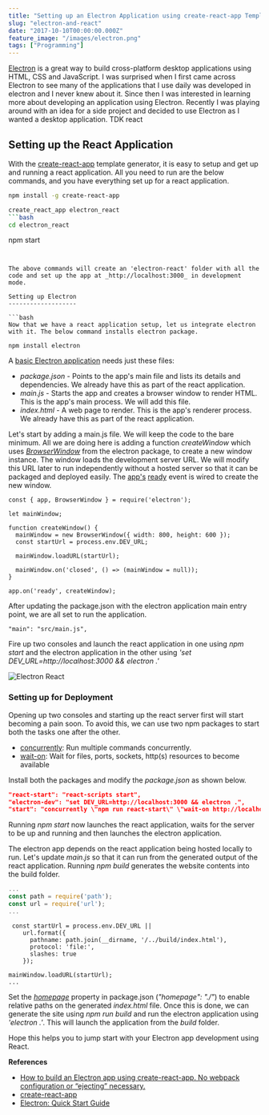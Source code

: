 ```yaml
---
title: "Setting up an Electron Application using create-react-app Template"
slug: "electron-and-react"
date: "2017-10-10T00:00:00.000Z"
feature_image: "/images/electron.png"
tags: ["Programming"]
---
```


[Electron](https://electron.atom.io/) is a great way to build cross-platform desktop applications using HTML, CSS and JavaScript. I was surprised when I first came across Electron to see many of the applications that I use daily was developed in electron and I never knew about it. Since then I was interested in learning more about developing an application using Electron. Recently I was playing around with an idea for a side project and decided to use Electron as I wanted a desktop application. TDK react

Setting up the React Application
--------------------------------

With the [create-react-app](https://github.com/facebookincubator/create-react-app) template generator, it is easy to setup and get up and running a react application. All you need to run are the below commands, and you have everything set up for a react application.

```bash
npm install -g create-react-app
```
    
```bash
create_react_app electron_react
```bash
cd electron_react
```
npm start
```
    

The above commands will create an 'electron-react' folder with all the code and set up the app at _http://localhost:3000_ in development mode.

Setting up Electron
-------------------

```bash
Now that we have a react application setup, let us integrate electron with it. The below command installs electron package.
```

    npm install electron
    

A [basic Electron application](https://github.com/electron/electron-quick-start) needs just these files:

*   _package.json_ - Points to the app's main file and lists its details and dependencies. We already have this as part of the react application.
*   _main.js_ - Starts the app and creates a browser window to render HTML. This is the app's main process. We will add this file.
*   _index.html_ - A web page to render. This is the app's renderer process. We already have this as part of the react application.

Let's start by adding a main.js file. We will keep the code to the bare minimum. All we are doing here is adding a function _createWindow_ which uses _[BrowserWindow](https://electron.atom.io/docs/api/browser-window/)_ from the electron package, to create a new window instance. The window loads the development server URL. We will modify this URL later to run independently without a hosted server so that it can be packaged and deployed easily. The [app's](https://electron.atom.io/docs/api/app/) [ready](https://electron.atom.io/docs/api/app/#event-ready) event is wired to create the new window.

    const { app, BrowserWindow } = require('electron');
    
    let mainWindow;
    
    function createWindow() {
      mainWindow = new BrowserWindow({ width: 800, height: 600 });
      const startUrl = process.env.DEV_URL;
    
      mainWindow.loadURL(startUrl);
    
      mainWindow.on('closed', () => (mainWindow = null));
    }
    
    app.on('ready', createWindow);
    

After updating the package.json with the electron application main entry point, we are all set to run the application.

    "main": "src/main.js",
    

Fire up two consoles and launch the react application in one using _npm start_ and the electron application in the other using _'set DEV\_URL=http://localhost:3000 && electron .'_

![Electron React](/images/electron_react.png)

### Setting up for Deployment

Opening up two consoles and starting up the react server first will start becoming a pain soon. To avoid this, we can use two npm packages to start both the tasks one after the other.

*   [concurrently](https://www.npmjs.com/package/concurrently): Run multiple commands concurrently.
*   [wait-on](https://www.npmjs.com/package/wait-on): Wait for files, ports, sockets, http(s) resources to become available

Install both the packages and modify the _package.json_ as shown below.

```json
"react-start": "react-scripts start",
"electron-dev": "set DEV_URL=http://localhost:3000 && electron .",
"start": "concurrently \"npm run react-start\" \"wait-on http://localhost:3000/ && npm run electron-dev\""
```
    

Running _npm start_ now launches the react application, waits for the server to be up and running and then launches the electron application.

The electron app depends on the react application being hosted locally to run. Let's update _main.js_ so that it can run from the generated output of the react application. Running _npm build_ generates the website contents into the build folder.

```javascript
...
const path = require('path');
const url = require('url');
...
```
     const startUrl = process.env.DEV_URL ||
        url.format({
          pathname: path.join(__dirname, '/../build/index.html'),
          protocol: 'file:',
          slashes: true
        });
```text
mainWindow.loadURL(startUrl);
...
```
    

Set the _[homepage](https://github.com/facebookincubator/create-react-app/blob/master/packages/react-scripts/template/README.md#building-for-relative-paths)_ property in package.json (_"homepage": "./"_) to enable relative paths on the generated _index.html_ file. Once this is done, we can generate the site using _npm run build_ and run the electron application using _'electron .'_. This will launch the application from the _build_ folder.

Hope this helps you to jump start with your Electron app development using React.

**References**

*   [How to build an Electron app using create-react-app. No webpack configuration or “ejecting” necessary.](https://medium.freecodecamp.org/building-an-electron-application-with-create-react-app-97945861647c)
*   [create-react-app](https://github.com/facebookincubator/create-react-app)
*   [Electron: Quick Start Guide](https://github.com/electron/electron-quick-start)